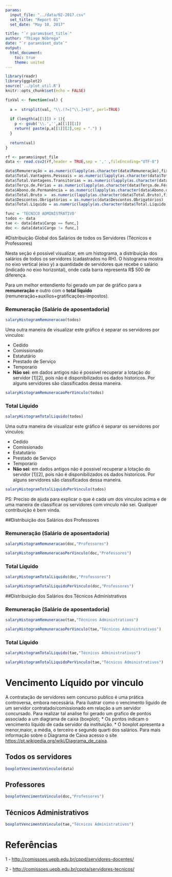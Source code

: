 ```yaml
---
params:
  input_file: "../data/02-2017.csv"
  set_title: "Report 01"
  set_date: "May 10, 2017"

title: "`r params$set_title`"
author: "Thiago Nóbrega"
date: "`r params$set_date`"
output: 
  html_document:
    toc: true
    theme: united
---
```


```r
library(readr)
library(ggplot2)
source('../plot_util.R')
knitr::opts_chunk$set(echo = FALSE)
```

```r
fixVal <- function(val) {
  
  a =  strsplit(val, "\\.(?=[^\\.]+$)", perl=TRUE)
  
  if (length(a[[1]]) > 1){
    p <- gsub('\\.','',a[[1]][1])
    return( paste(p,a[[1]][2],sep = ".") )
  }
  
  return(val)
}

rf <- params$input_file
data <- read.csv2(rf,header = TRUE,sep = ',' ,fileEncoding="UTF-8")

data$Remuneração = as.numeric(lapply(as.character(data$Remuneração),fixVal))
data$Total.Vantagens.Pessoais = as.numeric(lapply(as.character(data$Total.Vantagens.Pessoais),fixVal))
data$Total.Vantagens.Transitorias = as.numeric(lapply(as.character(data$Total.Vantagens.Transitorias),fixVal))
data$Terço.de.Férias = as.numeric(lapply(as.character(data$Terço.de.Férias),fixVal))
data$Abono.de.Permanência = as.numeric(lapply(as.character(data$Abono.de.Permanência),fixVal))
data$Total.Bruto =  as.numeric(lapply(as.character(data$Total.Bruto),fixVal))
data$Descontos.Obrigatórios = as.numeric(data$Descontos.Obrigatórios)
data$Total.Líquido = as.numeric(lapply(as.character(data$Total.Líquido),fixVal))

func = 'TÉCNICO ADMINISTRATIVO'
todos <- data
tae <- data[data$Cargo == func,]
doc <- data[data$Cargo != func,]

```


#Distribuição Global dos Salários de todos os Servidores (Técnicos e Professores)

Nesta seção é possivel visualizar, em um histograma, a distribuição dos salários de todos os servidores (cadastrados no RH). O histograma mostra no eixo vertical (eixo y) a quantidade de servidores que recebe o salário (indicado no eixo horizontal), onde cada barra representa R$ 500 de diferença.

Para um melhor entendiento foi gerado um par de gráfico para a **remuneração** e outro com o **total liquido** (remuneração+auxilios+gratificações-impostos). 

### Remuneração (Salário de aposentadoria)

```r
salaryHistogramRemuneracao(todos)
```

Uma outra maneira de visualizar este gráfico é separar os servidores por vinculos: 

* Cedido
* Comissionado
* Estatutário
* Prestado de Serviço
* Temporario
* **Não sei**: em dados antigos não é possivel recuperar a lotação do servidor [1][2], pois não é disponibilizados os dados historicos. Por alguns servidores são classificados dessa maneira.

```r
salaryHistogramRemuneracaoPerVinculo(todos)
```

### Total Líquido
```r
salaryHistogramTotalLiquido(todos)
```

Uma outra maneira de visualizar este gráfico é separar os servidores por vinculos: 

* Cedido
* Comissionado
* Estatutário
* Prestado de Serviço
* Temporario
* **Não sei**: em dados antigos não é possivel recuperar a lotação do servidor [1][2], pois não é disponibilizados os dados historicos. Por alguns servidores são classificados dessa maneira.

```r
salaryHistogramTotalLiquidoPerVinculo(todos)
```

PS: Preciso de ajuda para explicar o que é cada um dos vinculos acima e de uma maneira de classificar os servidores com vinculo não sei. Qualquer contribuição é bem vinda.


##Distribuição dos Salários dos Professores

### Remuneração (Salário de aposentadoria)

```r
salaryHistogramRemuneracao(doc,"Professores")
```

```r
salaryHistogramRemuneracaoPerVinculo(doc,"Professores")
```

### Total Líquido
```r
salaryHistogramTotalLiquido(doc,"Professores")
```

```r
salaryHistogramTotalLiquidoPerVinculo(doc,"Professores")
```

##Distribuição dos Salários dos Técnicos Administrativos

### Remuneração (Salário de aposentadoria)

```r
salaryHistogramRemuneracao(tae,"Técnicos Administrativos")
```

```r
salaryHistogramRemuneracaoPerVinculo(tae,"Técnicos Administrativos")
```

### Total Líquido
```r
salaryHistogramTotalLiquido(tae,"Técnicos Administrativos")
```

```r
salaryHistogramTotalLiquidoPerVinculo(tae,"Técnicos Administrativos")
```

# Vencimento Líquido por vinculo

A contratação de servidores sem concurso publico é uma prática controversa, embora necessária. Para ilustrar como o vencimento liguido de um servidor contratado/comissionado em relação a um servidor concursado. Para realizar tal analise foi gerado um grafico de pontos associado a um diagrama de caixa (boxplot);
* Os pontos indicam o vencimento líquido de cada servidor da instituição.
* O boxplot apresenta a menor,maior, a média, o terceiro e segundo quarti dos salários. Para mais informação sobre o Diagrama de Caixa acesso o site <https://pt.wikipedia.org/wiki/Diagrama_de_caixa>.

## Todos os servidores
```r
boxplotVencimentoVinculo(data)
```

## Professores
```r
boxplotVencimentoVinculo(doc,"Professores")
```

## Técnicos Administrativos
```r
boxplotVencimentoVinculo(tae,"Técnicos Administrativos")
```

# Referências

1 - <http://comissoes.uepb.edu.br/cppd/servidores-docentes/>

2 - <http://comissoes.uepb.edu.br/cppta/servidores-tecnicos/>